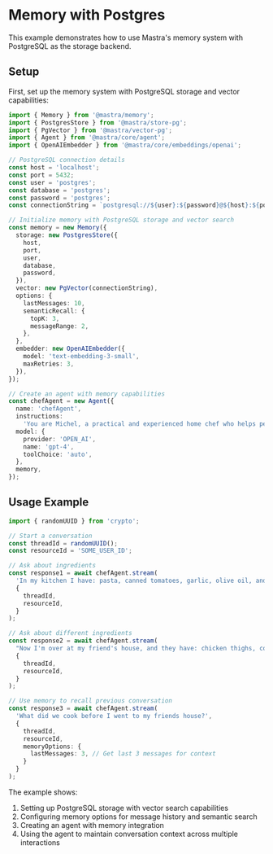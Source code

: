 # Memory with Postgres

This example demonstrates how to use Mastra's memory system with PostgreSQL as the storage backend.

## Setup

First, set up the memory system with PostgreSQL storage and vector capabilities:

```typescript
import { Memory } from '@mastra/memory';
import { PostgresStore } from '@mastra/store-pg';
import { PgVector } from '@mastra/vector-pg';
import { Agent } from '@mastra/core/agent';
import { OpenAIEmbedder } from '@mastra/core/embeddings/openai';

// PostgreSQL connection details
const host = 'localhost';
const port = 5432;
const user = 'postgres';
const database = 'postgres';
const password = 'postgres';
const connectionString = `postgresql://${user}:${password}@${host}:${port}`;

// Initialize memory with PostgreSQL storage and vector search
const memory = new Memory({
  storage: new PostgresStore({
    host,
    port,
    user,
    database,
    password,
  }),
  vector: new PgVector(connectionString),
  options: {
    lastMessages: 10,
    semanticRecall: {
      topK: 3,
      messageRange: 2,
    },
  },
  embedder: new OpenAIEmbedder({
    model: 'text-embedding-3-small',
    maxRetries: 3,
  }),
});

// Create an agent with memory capabilities
const chefAgent = new Agent({
  name: 'chefAgent',
  instructions:
    'You are Michel, a practical and experienced home chef who helps people cook great meals with whatever ingredients they have available.',
  model: {
    provider: 'OPEN_AI',
    name: 'gpt-4',
    toolChoice: 'auto',
  },
  memory,
});
```

## Usage Example

```typescript
import { randomUUID } from 'crypto';

// Start a conversation
const threadId = randomUUID();
const resourceId = 'SOME_USER_ID';

// Ask about ingredients
const response1 = await chefAgent.stream(
  'In my kitchen I have: pasta, canned tomatoes, garlic, olive oil, and some dried herbs (basil and oregano). What can I make?',
  {
    threadId,
    resourceId,
  }
);

// Ask about different ingredients
const response2 = await chefAgent.stream(
  "Now I'm over at my friend's house, and they have: chicken thighs, coconut milk, sweet potatoes, and curry powder.",
  {
    threadId,
    resourceId,
  }
);

// Use memory to recall previous conversation
const response3 = await chefAgent.stream(
  'What did we cook before I went to my friends house?',
  {
    threadId,
    resourceId,
    memoryOptions: {
      lastMessages: 3, // Get last 3 messages for context
    }
  }
);
```

The example shows:
1. Setting up PostgreSQL storage with vector search capabilities
2. Configuring memory options for message history and semantic search
3. Creating an agent with memory integration
4. Using the agent to maintain conversation context across multiple interactions
